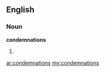 ==English==

===Noun===
'''condemnations'''

# {{plural of|[[condemnation]]}}

[[ar:condemnations]]
[[my:condemnations]]